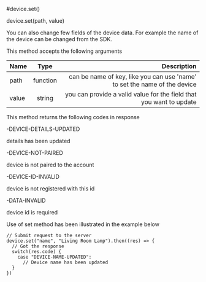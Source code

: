 #device.set()

device.set(path, value)

You can also change few fields of the device data. For example the name of the device can be changed from the SDK.

This method accepts the following arguments


| Name       | Type |   Description |
| :------------ | :---------: | ----------: |
| path     |    function    |  can be name of key, like you can use 'name' to set the name of the device |
| value     |    string	    | you can provide a valid value for the field that you want to update|

This method returns the following codes in response

-DEVICE-DETAILS-UPDATED

details has been updated

-DEVICE-NOT-PAIRED

device is not paired to the account

-DEVICE-ID-INVALID

device is not registered with this id

-DATA-INVALID

device id is required

Use of set method has been illustrated in the example below

```
// Submit request to the server
device.set("name", "Living Room Lamp").then((res) => {
  // Got the response
  switch(res.code) {
    case "DEVICE-NAME-UPDATED": 
      // Device name has been updated
  }
})
```



